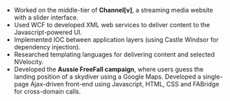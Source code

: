 
- Worked on the middle-tier of **Channel[v]**, a streaming media website with a slider interface.
- Used WCF to developed XML web services to deliver content to the Javascript-powered UI.
- Implemented IOC between application layers (using Castle Windsor for dependency injection).
- Researched templating languages for delivering content and selected NVelocity.
- Developed the **Aussie FreeFall campaign**, where users guess the landing position of a skydiver using a Google Maps. Developed a single-page Ajax-driven front-end using Javascript, HTML, CSS and FABridge for cross-domain calls.